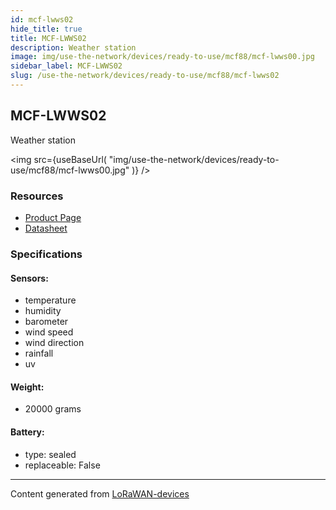 ```yaml
---
id: mcf-lwws02
hide_title: true
title: MCF-LWWS02
description: Weather station
image: img/use-the-network/devices/ready-to-use/mcf88/mcf-lwws00.jpg
sidebar_label: MCF-LWWS02
slug: /use-the-network/devices/ready-to-use/mcf88/mcf-lwws02
---
```



## MCF-LWWS02

Weather station

<img
src={useBaseUrl(
"img/use-the-network/devices/ready-to-use/mcf88/mcf-lwws00.jpg"
)}
/>

### Resources

- [Product Page](https://www.mcf88.it/prodotto/mcf-lwws00/)
- [Datasheet](https://www.mcf88.it/wp-content/uploads/2020/07/MCF-LWWS00-01.pdf)

### Specifications

#### Sensors:
- temperature
- humidity
- barometer
- wind speed
- wind direction
- rainfall
- uv
#### Weight: 
- 20000 grams
#### Battery: 
- type: sealed
- replaceable: False



---
Content generated from [LoRaWAN-devices](https://github.com/TheThingsNetwork/lorawan-devices)
